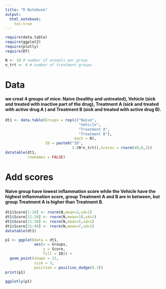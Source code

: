 ```yaml
---
title: "R Notebook"
output: 
  html_notebook:
    toc:true
---
```


```r
require(data.table)
require(ggplot2)
require(plotly)
require(DT)

N <- 10 # number of animals per group
n_trt <- 4 # number of treatment groups
```

# Data
#### we creat 4 groups of mice: Naive (healthy and untreated), Vehicle (sick and treated with inactive part of the drug), Treatment A (sick and treated with active drug A ) and Treatment B (sick and treated with active drug B).
```r
dt1 <- data.table(Groups = rep(c("Naive",
                                 "Vehicle",
                                 "Treatment A",
                                 "Treatment B"),
                               each = N),
                  ID = paste0("ID",
                              1:(N*n_trt)),Scores = rnorm(40,0,1))
datatable(dt1,
          rownames = FALSE)
```

# Add scores
#### Naive group have lowest inflammation score while the Vehicle have the highest inflammation score, group Treatment A and B are in between, but group Treatment A is higher than Treatment B.
```r
dt1$Score[1:10] <- rnorm(N,mean=2,sd=1)
dt1$Score[11:20] <- rnorm(N,mean=10,sd=1)
dt1$Score[21:30] <- rnorm(N,mean=5,sd=1)
dt1$Score[31:40] <- rnorm(N,mean=7,sd=1)
datatable(dt1)
```

```r
p1 <- ggplot(data = dt1,
             aes(x = Groups,
                 y = Score,
                 fill = ID)) +
  geom_point(shape = 21,
             size = 3,
             position = position_dodge(0.3))
print(p1)

ggplotly(p1)
```
